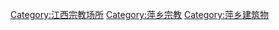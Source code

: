 [[Category:江西宗教场所|Category:江西宗教场所]]
[[Category:萍乡宗教|Category:萍乡宗教]]
[[Category:萍乡建筑物|Category:萍乡建筑物]]